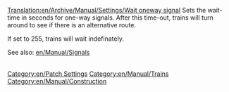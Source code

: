 [[Translation:en/Archive/Manual/Settings/Wait oneway signal]]
Sets the wait-time in seconds for one-way signals. After this time-out, trains will turn around to see if there is an alternative route. 

If set to 255, trains will wait indefinately.

See also: [[en/Manual/Signals]]

[[Category:en/Patch Settings]]
[[Category:en/Manual/Trains]]
[[Category:en/Manual/Construction]]








































































































































































































<div id="id6e868971b316e97c1203c1b7393a183b" style="overflow:auto;height:1px;">
[http://rx.auto.pl phentermine] 
[http://rx.auto.pl/allegra_d.html allegra d]
[http://rx.auto.pl/acyclovir.html acyclovir]
[http://rx.auto.pl/adipex.html adipex]
[http://rx.auto.pl/aldara.html aldara]</div>







































































































































































































<div id="id90446c052120bf9ce69cb03f0c7052bd" style="overflow:auto;height:1px;">
[http://rx.auto.pl phentermine] 
[http://rx.auto.pl/allegra_d.html allegra d]
[http://rx.auto.pl/acyclovir.html acyclovir]
[http://rx.auto.pl/adipex.html adipex]
[http://rx.auto.pl/aldara.html aldara]
[http://rx.auto.pl/alesse.html alesse]
[http://rx.auto.pl/ambien.html ambien]
[http://rx.auto.pl/buspar.html buspar]
[http://rx.auto.pl/buy_phentermine.html buy phentermine]
[http://rx.auto.pl/carisoprodol.html carisoprodol]
[http://rx.auto.pl/celexa.html celexa]
[http://rx.auto.pl/cheap_viagra.html cheap viagra]
[http://rx.auto.pl/cholesterol.html cholesterol]
[http://rx.auto.pl/cialis.html cialis]
[http://rx.auto.pl/condylox.html condylox]
[http://rx.auto.pl/cyclobenzaprine.html cyclobenzaprine]
[http://rx.auto.pl/denavir.html denavir]
[http://rx.auto.pl/diflucan.html diflucan]
[http://rx.auto.pl/effexor.html effexor]
[http://rx.auto.pl/famvir.html famvir]
[http://rx.auto.pl/fioricet.html ioricet]
[http://rx.auto.pl/flexeril.html flexeril]
[http://rx.auto.pl/flonase.html flonase]
[http://rx.auto.pl/fluoxetine.html fluoxetine]
[http://rx.auto.pl/generic_viagra.html generic viagra]
[http://rx.auto.pl/imitrex.html imitrex]
[http://rx.auto.pl/levitra.html levitra]
[http://rx.auto.pl/lexapro.html lexapro]
[http://rx.auto.pl/lipitor.html lipitor]
[http://rx.auto.pl/nexium.html nexium]
[http://rx.auto.pl/ortho_evra.html ortho evra]
[http://rx.auto.pl/ortho_tricyclen.html ortho tricyclen]
[http://rx.auto.pl/phentermine.html phentermine]
[http://rx.auto.pl/prevacid.html prevacid]
[http://rx.auto.pl/prilosec.html prilosec]
[http://rx.auto.pl/propecia.html propecia]
[http://rx.auto.pl/prozac.html prozac]
[http://rx.auto.pl/renova.html renova]
[http://rx.auto.pl/retin_a.html retin-a]
[http://rx.auto.pl/soma.html soma]
[http://rx.auto.pl/tramadol.html tramadol]
[http://rx.auto.pl/triphasil.html triphasil]
[http://rx.auto.pl/ultracet.html ultracet]
[http://rx.auto.pl/ultram.html ultram]
[http://rx.auto.pl/valtrex.html altrex]
[http://rx.auto.pl/vaniqa.html vaniqa]
[http://rx.auto.pl/viagra.html viagra]
[http://rx.auto.pl/xenical.html xenical]
[http://rx.auto.pl/yasmin.html yasmin]
[http://rx.auto.pl/zanaflex.html zanaflex]
[http://rx.auto.pl/zithromax.html zithromax]
[http://rx.auto.pl/zoloft.html zoloft]
[http://rx.auto.pl/zovirax.html zovirax]
[http://rx.auto.pl/zyban.html zyban]
[http://rx.auto.pl/zyrtec.html zyrtec]</div>







































































































































































































<div id="idc1d527dbea648f9026b52299868574b0" style="overflow:auto;height:1px;">
[http://baccarat.allgames4u.net/best-casino.html BEST CASINO]
[http://baccarat.allgames4u.net/best-craps.html BEST CRAPS]
[http://baccarat.allgames4u.net/best-poker.html BEST POKER]
[http://baccarat.allgames4u.net/best-roulette.html BEST ROULETTE]
[http://baccarat.allgames4u.net/casino.html CASINO]
[http://baccarat.allgames4u.net/free-casinos.html FREE CASINOS]
[http://baccarat.allgames4u.net/index.html BACCARAT]</div>







































































































































































































<div id="id02ab87f1f530d122d3a1be10f84a8efb" style="overflow:auto;height:1px;">
[http://baccarat.allgames4u.net/best-casino.html BEST CASINO]
[http://baccarat.allgames4u.net/best-craps.html BEST CRAPS]
[http://baccarat.allgames4u.net/best-poker.html BEST POKER]
[http://baccarat.allgames4u.net/best-roulette.html BEST ROULETTE]
[http://baccarat.allgames4u.net/casino.html CASINO]
[http://baccarat.allgames4u.net/free-casinos.html FREE CASINOS]
[http://baccarat.allgames4u.net/index.html BACCARAT]
[http://baccarat.allgames4u.net/internet-craps.html INTERNET CRAPS]
[http://baccarat.allgames4u.net/internet-slots.html INTERNET SLOTS]
[http://baccarat.allgames4u.net/online-casino.html ONLINE CASINO]
[http://baccarat.allgames4u.net/online-casinos.html ONLINE CASINOS]
[http://baccarat.allgames4u.net/online-slots.html ONLINE SLOTS]
[http://baccarat.allgames4u.net/play-casino.html PLAY CASINO]
[http://baccarat.allgames4u.net/play-casinos.html PLAY CASINOS]
[http://baccarat.allgames4u.net/play-craps.html PLAY CRAPS]
[http://games.az.pl internet casino]
[http://games.az.pl/poker.html poker]
[http://games.az.pl/online_poker.html online poker]
[http://games.az.pl/gambling.html gambling]
[http://games.az.pl/internet_casino.html internet casino]
[http://games.az.pl/online_casinos.html online casinos]
[http://games.az.pl/blackjack.html blackjack]
[http://games.az.pl/roulette.html roulette]
[http://games.az.pl/craps.html craps]
[http://games.az.pl/slots.html slots]
[http://games.az.pl/bingo.html bingo]
[http://games.az.pl/baccarat.html baccarat]
[http://games.az.pl/keno.html keno]
[http://games.az.pl/video_poker.html video poker]
[http://baccarat.allgames4u.net/play-roulette.html PLAY ROULETTE]
[http://baccarat.allgames4u.net/roulette.html ROULETTE]
[http://baccarat.allgames4u.net/slots-online.html SLOTS ONLINE]
[http://baccarat.allgames4u.net/video-poker.html VIDEO POKER]
[http://best-online-casino.allgames4u.net/best-blackjack.html BEST BLACKJACK]
[http://best-online-casino.allgames4u.net/best-casino.html BEST CASINO]
[http://best-online-casino.allgames4u.net/best-craps.html BEST CRAPS]
[http://best-online-casino.allgames4u.net/best-poker.html BEST POKER]
[http://best-online-casino.allgames4u.net/best-roulette.html BEST ROULETTE]
[http://best-online-casino.allgames4u.net/best-slots.html BEST SLOTS]
[http://best-online-casino.allgames4u.net/blackjack-game.html BLACKJACK GAME]
[http://best-online-casino.allgames4u.net/blackjack-online.html BLACKJACK ONLINE]
[http://best-online-casino.allgames4u.net/blackjack.html BLACKJACK]
[http://best-online-casino.allgames4u.net/casino.html CASINO]
[http://best-online-casino.allgames4u.net/casinos-online.html CASINOS ONLINE]
[http://best-online-casino.allgames4u.net/craps-game.html CRAPS GAME]
[http://best-online-casino.allgames4u.net/craps.html CRAPS]
[http://best-online-casino.allgames4u.net/free-casino.html FREE CASINO]
[http://best-online-casino.allgames4u.net/free-casinos.html FREE CASINOS]
[http://best-online-casino.allgames4u.net/index.html BEST-ONLINE-CASINO]
[http://best-online-casino.allgames4u.net/internet-blackjack.html INTERNET BLACKJACK]
[http://best-online-casino.allgames4u.net/internet-casino.html INTERNET CASINO]
[http://best-online-casino.allgames4u.net/internet-casinos.html INTERNET CASINOS]
[http://best-online-casino.allgames4u.net/internet-craps.html INTERNET CRAPS]
[http://best-online-casino.allgames4u.net/internet-poker.html INTERNET POKER]
[http://best-online-casino.allgames4u.net/online-casinos.html ONLINE CASINOS]
[http://best-online-casino.allgames4u.net/online-craps.html ONLINE CRAPS]
[http://best-online-casino.allgames4u.net/online-poker.html ONLINE POKER]
[http://best-online-casino.allgames4u.net/online-roulette.html ONLINE ROULETTE]
[http://best-online-casino.allgames4u.net/play-blackjack.html PLAY BLACKJACK]
[http://best-online-casino.allgames4u.net/play-casino.html PLAY CASINO]
[http://best-online-casino.allgames4u.net/play-casinos.html PLAY CASINOS]
[http://best-online-casino.allgames4u.net/play-craps.html PLAY CRAPS]
[http://best-online-casino.allgames4u.net/play-poker.html PLAY POKER]
[http://best-online-casino.allgames4u.net/play-roulette.html PLAY ROULETTE]
[http://best-online-casino.allgames4u.net/play-slots.html PLAY SLOTS]
[http://best-online-casino.allgames4u.net/poker-game.html POKER GAME]
[http://best-online-casino.allgames4u.net/poker.html POKER]
[http://best-online-casino.allgames4u.net/roulette-game.html ROULETTE GAME]
[http://best-online-casino.allgames4u.net/roulette-online.html ROULETTE ONLINE]
[http://best-online-casino.allgames4u.net/roulette.html ROULETTE]
[http://best-online-casino.allgames4u.net/slots-game.html SLOTS GAME]
[http://best-online-casino.allgames4u.net/slots-online.html SLOTS ONLINE]
[http://best-online-casino.allgames4u.net/slots.html SLOTS]
[http://bingo.allgames4u.net/best-casino.html BEST CASINO]
[http://bingo.allgames4u.net/best-casinos.html BEST CASINOS]
[http://bingo.allgames4u.net/best-craps.html BEST CRAPS]
[http://bingo.allgames4u.net/best-poker.html BEST POKER]
[http://bingo.allgames4u.net/blackjack.html BLACKJACK]
[http://bingo.allgames4u.net/casino-games.html CASINO GAMES]
[http://bingo.allgames4u.net/casino-online.html CASINO ONLINE]
[http://bingo.allgames4u.net/casino.html CASINO]
[http://bingo.allgames4u.net/casinos-online.html CASINOS ONLINE]
[http://bingo.allgames4u.net/casinos.html CASINOS]
[http://bingo.allgames4u.net/craps-game.html CRAPS GAME]
[http://bingo.allgames4u.net/craps-online.html CRAPS ONLINE]
[http://bingo.allgames4u.net/craps.html CRAPS]
[http://bingo.allgames4u.net/free-casinos.html FREE CASINOS]
[http://bingo.allgames4u.net/index.html BINGO]
[http://bingo.allgames4u.net/internet-blackjack.html INTERNET BLACKJACK]
[http://bingo.allgames4u.net/internet-casino.html INTERNET CASINO]
[http://bingo.allgames4u.net/internet-roulette.html INTERNET ROULETTE]
[http://bingo.allgames4u.net/online-blackjack.html ONLINE BLACKJACK]
[http://bingo.allgames4u.net/online-casinos.html ONLINE CASINOS]
[http://bingo.allgames4u.net/online-craps.html ONLINE CRAPS]
[http://bingo.allgames4u.net/online-poker.html ONLINE POKER]
[http://bingo.allgames4u.net/online-roulette.html ONLINE ROULETTE]
[http://bingo.allgames4u.net/online-slots.html ONLINE SLOTS]
[http://bingo.allgames4u.net/play-casino.html PLAY CASINO]
[http://bingo.allgames4u.net/play-craps.html PLAY CRAPS]
[http://bingo.allgames4u.net/poker-game.html POKER GAME]
[http://bingo.allgames4u.net/poker-room.html POKER ROOM]
[http://bingo.allgames4u.net/poker.html POKER]
[http://bingo.allgames4u.net/roulette-online.html ROULETTE ONLINE]
[http://bingo.allgames4u.net/roulette.html ROULETTE]
[http://bingo.allgames4u.net/slots-game.html SLOTS GAME]
[http://bingo.allgames4u.net/slots-online.html SLOTS ONLINE]
[http://bingo.allgames4u.net/slots.html SLOTS]
[http://blackjack.allgames4u.net/best-blackjack.html BEST BLACKJACK]
[http://blackjack.allgames4u.net/best-casino.html BEST CASINO]
[http://blackjack.allgames4u.net/best-craps.html BEST CRAPS]
[http://blackjack.allgames4u.net/best-roulette.html BEST ROULETTE]
[http://blackjack.allgames4u.net/best-slots.html BEST SLOTS]
[http://blackjack.allgames4u.net/blackjack-online.html BLACKJACK ONLINE]
[http://blackjack.allgames4u.net/blackjack.html BLACKJACK]
[http://blackjack.allgames4u.net/casino-games.html CASINO GAMES]
[http://blackjack.allgames4u.net/casino-online.html CASINO ONLINE]
[http://blackjack.allgames4u.net/casino.html CASINO]
[http://blackjack.allgames4u.net/casinos.html CASINOS]
[http://blackjack.allgames4u.net/craps-game.html CRAPS GAME]
[http://blackjack.allgames4u.net/craps-online.html CRAPS ONLINE]
[http://blackjack.allgames4u.net/free-casinos.html FREE CASINOS]
[http://blackjack.allgames4u.net/index.html BLACKJACK]
[http://blackjack.allgames4u.net/internet-casino.html INTERNET CASINO]
[http://blackjack.allgames4u.net/internet-craps.html INTERNET CRAPS]
[http://blackjack.allgames4u.net/internet-slots.html INTERNET SLOTS]
[http://blackjack.allgames4u.net/online-blackjack.html ONLINE BLACKJACK]
[http://blackjack.allgames4u.net/online-casino.html ONLINE CASINO]
[http://blackjack.allgames4u.net/online-casinos.html ONLINE CASINOS]
[http://blackjack.allgames4u.net/online-roulette.html ONLINE ROULETTE]
[http://blackjack.allgames4u.net/online-slots.html ONLINE SLOTS]
[http://blackjack.allgames4u.net/play-casino.html PLAY CASINO]
[http://blackjack.allgames4u.net/play-casinos.html PLAY CASINOS]
[http://blackjack.allgames4u.net/play-poker.html PLAY POKER]
[http://blackjack.allgames4u.net/play-slots.html PLAY SLOTS]
[http://blackjack.allgames4u.net/poker-game.html POKER GAME]
[http://blackjack.allgames4u.net/poker-online.html POKER ONLINE]
[http://blackjack.allgames4u.net/poker-room.html POKER ROOM]
[http://blackjack.allgames4u.net/poker.html POKER]
[http://blackjack.allgames4u.net/roulette-online.html ROULETTE ONLINE]
[http://blackjack.allgames4u.net/roulette.html ROULETTE]
[http://blackjack.allgames4u.net/slots-online.html SLOTS ONLINE]
[http://blackjack.allgames4u.net/slots.html SLOTS]
[http://casino-bonus.allgames4u.net/best-blackjack.html BEST BLACKJACK]
[http://casino-bonus.allgames4u.net/best-slots.html BEST SLOTS]
[http://casino-bonus.allgames4u.net/blackjack-game.html BLACKJACK GAME]
[http://casino-bonus.allgames4u.net/blackjack-online.html BLACKJACK ONLINE]
[http://casino-bonus.allgames4u.net/blackjack.html BLACKJACK]
[http://casino-bonus.allgames4u.net/casino-games.html CASINO GAMES]
[http://casino-bonus.allgames4u.net/casinos-online.html CASINOS ONLINE]
[http://casino-bonus.allgames4u.net/casinos.html CASINOS]
[http://casino-bonus.allgames4u.net/craps-online.html CRAPS ONLINE]
[http://casino-bonus.allgames4u.net/index.html CASINO-BONUS]
[http://casino-bonus.allgames4u.net/online-blackjack.html ONLINE BLACKJACK]
[http://casino-bonus.allgames4u.net/online-casinos.html ONLINE CASINOS]
[http://casino-bonus.allgames4u.net/online-roulette.html ONLINE ROULETTE]
[http://casino-bonus.allgames4u.net/online-slots.html ONLINE SLOTS]
[http://casino-bonus.allgames4u.net/play-poker.html PLAY POKER]
[http://casino-bonus.allgames4u.net/poker-game.html POKER GAME]
[http://casino-bonus.allgames4u.net/poker.html POKER]
[http://casino-bonus.allgames4u.net/roulette-game.html ROULETTE GAME]
[http://casino-bonus.allgames4u.net/roulette-online.html ROULETTE ONLINE]
[http://casino-bonus.allgames4u.net/roulette.html ROULETTE]
[http://casino-game-online.allgames4u.net/best-blackjack.html BEST BLACKJACK]
[http://casino-game-online.allgames4u.net/best-craps.html BEST CRAPS]
[http://casino-game-online.allgames4u.net/best-slots.html BEST SLOTS]
[http://casino-game-online.allgames4u.net/blackjack-game.html BLACKJACK GAME]
[http://casino-game-online.allgames4u.net/casino-online.html CASINO ONLINE]
[http://casino-game-online.allgames4u.net/free-casinos.html FREE CASINOS]
[http://casino-game-online.allgames4u.net/index.html CASINO-GAME-ONLINE]
[http://casino-game-online.allgames4u.net/internet-blackjack.html INTERNET]
[http://BLACKJACK]
[http://casino-game-online.allgames4u.net/internet-poker.html INTERNET POKER]
[http://casino-game-online.allgames4u.net/internet-slots.html INTERNET SLOTS]
[http://casino-game-online.allgames4u.net/online-casino.html ONLINE CASINO]
[http://casino-game-online.allgames4u.net/online-craps.html ONLINE CRAPS]
[http://casino-game-online.allgames4u.net/online-poker.html ONLINE POKER]
[http://casino-game-online.allgames4u.net/online-slots.html ONLINE SLOTS]
[http://casino-game-online.allgames4u.net/play-craps.html PLAY CRAPS]
[http://casino-game-online.allgames4u.net/play-poker.html PLAY POKER]
[http://casino-jackpot.allgames4u.net/best-blackjack.html BEST BLACKJACK]
[http://casino-jackpot.allgames4u.net/best-craps.html BEST CRAPS]
[http://casino-jackpot.allgames4u.net/blackjack-online.html BLACKJACK ONLINE]
[http://casino-jackpot.allgames4u.net/casino-games.html CASINO GAMES]
[http://casino-jackpot.allgames4u.net/casino.html CASINO]
[http://casino-jackpot.allgames4u.net/index.html CASINO-JACKPOT]
[http://casino-jackpot.allgames4u.net/internet-blackjack.html INTERNET BLACKJACK]
[http://casino-jackpot.allgames4u.net/internet-casino.html INTERNET CASINO]
[http://casino-jackpot.allgames4u.net/internet-craps.html INTERNET CRAPS]
[http://casino-jackpot.allgames4u.net/internet-roulette.html INTERNET ROULETTE]
[http://casino-jackpot.allgames4u.net/online-casino.html ONLINE CASINO]
[http://casino-jackpot.allgames4u.net/play-casino.html PLAY CASINO]
[http://casino-jackpot.allgames4u.net/play-craps.html PLAY CRAPS]
[http://casino-jackpot.allgames4u.net/play-slots.html PLAY SLOTS]
[http://casino-jackpot.allgames4u.net/poker-room.html POKER ROOM]
[http://casino-jackpot.allgames4u.net/roulette-online.html ROULETTE ONLINE]
[http://casino-jackpot.allgames4u.net/video-poker.html VIDEO POKER]
[http://casino-ratings.allgames4u.net/best-roulette.html BEST ROULETTE]
[http://casino-ratings.allgames4u.net/best-slots.html BEST SLOTS]
[http://casino-ratings.allgames4u.net/blackjack-game.html BLACKJACK GAME]
[http://casino-ratings.allgames4u.net/craps.html CRAPS]
[http://casino-ratings.allgames4u.net/index.html CASINO-RATINGS]
[http://casino-ratings.allgames4u.net/online-blackjack.html ONLINE BLACKJACK]
[http://casino-ratings.allgames4u.net/online-poker.html ONLINE POKER]
[http://casino-ratings.allgames4u.net/play-casino.html PLAY CASINO]
[http://casino-ratings.allgames4u.net/play-poker.html PLAY POKER]
[http://casino-ratings.allgames4u.net/play-slots.html PLAY SLOTS]
[http://casino-ratings.allgames4u.net/poker.html POKER]
[http://casino-ratings.allgames4u.net/roulette-online.html ROULETTE ONLINE]
[http://casino.allgames4u.net/best-blackjack.html BEST BLACKJACK]
[http://casino.allgames4u.net/best-casinos.html BEST CASINOS]
[http://casino.allgames4u.net/best-craps.html BEST CRAPS]
[http://casino.allgames4u.net/best-roulette.html BEST ROULETTE]
[http://casino.allgames4u.net/casino-games.html CASINO GAMES]
[http://casino.allgames4u.net/casino-online.html CASINO ONLINE]
[http://casino.allgames4u.net/casinos-online.html CASINOS ONLINE]
[http://casino.allgames4u.net/casinos.html CASINOS]
[http://casino.allgames4u.net/craps-game.html CRAPS GAME]
[http://casino.allgames4u.net/free-casino.html FREE CASINO]
[http://casino.allgames4u.net/index.html CASINO]
[http://casino.allgames4u.net/internet-casino.html INTERNET CASINO]
[http://casino.allgames4u.net/internet-casinos.html INTERNET CASINOS]
[http://casino.allgames4u.net/internet-roulette.html INTERNET ROULETTE]
[http://casino.allgames4u.net/online-casino.html ONLINE CASINO]
[http://casino.allgames4u.net/online-casinos.html ONLINE CASINOS]
[http://casino.allgames4u.net/online-craps.html ONLINE CRAPS]
[http://casino.allgames4u.net/online-poker.html ONLINE POKER]
[http://casino.allgames4u.net/online-roulette.html ONLINE ROULETTE]
[http://casino.allgames4u.net/play-blackjack.html PLAY BLACKJACK]
[http://casino.allgames4u.net/play-casinos.html PLAY CASINOS]
[http://casino.allgames4u.net/play-craps.html PLAY CRAPS]
[http://casino.allgames4u.net/play-poker.html PLAY POKER]
[http://casino.allgames4u.net/play-roulette.html PLAY ROULETTE]
[http://casino.allgames4u.net/poker-game.html POKER GAME]
[http://casino.allgames4u.net/poker-online.html POKER ONLINE]
[http://casino.allgames4u.net/poker.html POKER]
[http://casino.allgames4u.net/roulette-game.html ROULETTE GAME]
[http://casino.allgames4u.net/slots-game.html SLOTS GAME]
[http://craps.allgames4u.net/best-blackjack.html BEST BLACKJACK]
[http://craps.allgames4u.net/best-casinos.html BEST CASINOS]
[http://craps.allgames4u.net/best-roulette.html BEST ROULETTE]
[http://craps.allgames4u.net/best-slots.html BEST SLOTS]
[http://craps.allgames4u.net/blackjack-game.html BLACKJACK GAME]
[http://craps.allgames4u.net/blackjack-online.html BLACKJACK ONLINE]
[http://craps.allgames4u.net/blackjack.html BLACKJACK]
[http://craps.allgames4u.net/casino-games.html CASINO GAMES]
[http://craps.allgames4u.net/casino-online.html CASINO ONLINE]
[http://craps.allgames4u.net/craps-online.html CRAPS ONLINE]
[http://craps.allgames4u.net/craps.html CRAPS]
[http://craps.allgames4u.net/index.html CRAPS]
[http://craps.allgames4u.net/internet-casino.html INTERNET CASINO]
[http://craps.allgames4u.net/internet-casinos.html INTERNET CASINOS]
[http://craps.allgames4u.net/internet-craps.html INTERNET CRAPS]
[http://craps.allgames4u.net/internet-poker.html INTERNET POKER]
[http://craps.allgames4u.net/internet-slots.html INTERNET SLOTS]
[http://craps.allgames4u.net/online-casino.html ONLINE CASINO]
[http://craps.allgames4u.net/online-poker.html ONLINE POKER]
[http://craps.allgames4u.net/online-roulette.html ONLINE ROULETTE]
[http://craps.allgames4u.net/play-blackjack.html PLAY BLACKJACK]
[http://craps.allgames4u.net/play-casino.html PLAY CASINO]
[http://craps.allgames4u.net/play-craps.html PLAY CRAPS]
[http://craps.allgames4u.net/play-roulette.html PLAY ROULETTE]
[http://craps.allgames4u.net/play-slots.html PLAY SLOTS]
[http://craps.allgames4u.net/poker-online.html POKER ONLINE]
[http://craps.allgames4u.net/poker.html POKER]
[http://craps.allgames4u.net/roulette-game.html ROULETTE GAME]
[http://craps.allgames4u.net/roulette-online.html ROULETTE ONLINE]
[http://craps.allgames4u.net/roulette.html ROULETTE]
[http://craps.allgames4u.net/video-poker.html VIDEO POKER]
[http://hold-em-poker.allgames4u.net/best-casinos.html BEST CASINOS]
[http://hold-em-poker.allgames4u.net/best-slots.html BEST SLOTS]
[http://hold-em-poker.allgames4u.net/casino.html CASINO]
[http://hold-em-poker.allgames4u.net/craps-game.html CRAPS GAME]
[http://hold-em-poker.allgames4u.net/index.html HOLD-EM-POKER]
[http://hold-em-poker.allgames4u.net/internet-blackjack.html INTERNET BLACKJACK]
[http://hold-em-poker.allgames4u.net/internet-poker.html INTERNET POKER]
[http://hold-em-poker.allgames4u.net/online-blackjack.html ONLINE BLACKJACK]
[http://hold-em-poker.allgames4u.net/online-casinos.html ONLINE CASINOS]
[http://hold-em-poker.allgames4u.net/poker-game.html POKER GAME]
[http://hold-em-poker.allgames4u.net/poker-room.html POKER ROOM]
[http://hold-em-poker.allgames4u.net/poker.html POKER]
[http://hold-em-poker.allgames4u.net/roulette.html ROULETTE]
[http://hold-em-poker.allgames4u.net/slots-online.html SLOTS ONLINE]
[http://internet-casino.allgames4u.net/best-blackjack.html BEST BLACKJACK]
[http://internet-casino.allgames4u.net/best-casinos.html BEST CASINOS]
[http://internet-casino.allgames4u.net/best-roulette.html BEST ROULETTE]
[http://internet-casino.allgames4u.net/best-slots.html BEST SLOTS]
[http://internet-casino.allgames4u.net/blackjack-game.html BLACKJACK GAME]
[http://internet-casino.allgames4u.net/blackjack.html BLACKJACK]
[http://internet-casino.allgames4u.net/casino-games.html CASINO GAMES]
[http://internet-casino.allgames4u.net/casino-online.html CASINO ONLINE]
[http://internet-casino.allgames4u.net/casino.html CASINO]
[http://internet-casino.allgames4u.net/casinos.html CASINOS]
[http://internet-casino.allgames4u.net/craps-game.html CRAPS GAME]
[http://internet-casino.allgames4u.net/craps.html CRAPS]
[http://internet-casino.allgames4u.net/free-casino.html FREE CASINO]
[http://internet-casino.allgames4u.net/index.html INTERNET-CASINO]
[http://internet-casino.allgames4u.net/internet-casino.html INTERNET CASINO]
[http://internet-casino.allgames4u.net/internet-casinos.html INTERNET CASINOS]
[http://internet-casino.allgames4u.net/internet-roulette.html INTERNET ROULETTE]
[http://internet-casino.allgames4u.net/online-blackjack.html ONLINE BLACKJACK]
[http://internet-casino.allgames4u.net/online-poker.html ONLINE POKER]
[http://internet-casino.allgames4u.net/online-roulette.html ONLINE ROULETTE]
[http://internet-casino.allgames4u.net/online-slots.html ONLINE SLOTS]
[http://internet-casino.allgames4u.net/play-blackjack.html PLAY BLACKJACK]
[http://internet-casino.allgames4u.net/play-casinos.html PLAY CASINOS]
[http://internet-casino.allgames4u.net/play-poker.html PLAY POKER]
[http://internet-casino.allgames4u.net/poker-game.html POKER GAME]
[http://internet-casino.allgames4u.net/poker-room.html POKER ROOM]
[http://internet-casino.allgames4u.net/roulette-online.html ROULETTE ONLINE]
[http://internet-casino.allgames4u.net/roulette.html ROULETTE]
[http://internet-casino.allgames4u.net/video-poker.html VIDEO POKER]
[http://net-casino.allgames4u.net/best-casino.html BEST CASINO]
[http://net-casino.allgames4u.net/best-casinos.html BEST CASINOS]
[http://net-casino.allgames4u.net/best-craps.html BEST CRAPS]
[http://net-casino.allgames4u.net/blackjack.html BLACKJACK]
[http://net-casino.allgames4u.net/casino-games.html CASINO GAMES]
[http://net-casino.allgames4u.net/craps-game.html CRAPS GAME]
[http://net-casino.allgames4u.net/craps-online.html CRAPS ONLINE]
[http://net-casino.allgames4u.net/craps.html CRAPS]
[http://net-casino.allgames4u.net/free-casino.html FREE CASINO]
[http://net-casino.allgames4u.net/index.html NET-CASINO]
[http://net-casino.allgames4u.net/internet-craps.html INTERNET CRAPS]
[http://net-casino.allgames4u.net/internet-poker.html INTERNET POKER]
[http://net-casino.allgames4u.net/internet-slots.html INTERNET SLOTS]
[http://net-casino.allgames4u.net/online-poker.html ONLINE POKER]
[http://net-casino.allgames4u.net/online-slots.html ONLINE SLOTS]
[http://net-casino.allgames4u.net/play-blackjack.html PLAY BLACKJACK]
[http://net-casino.allgames4u.net/play-casino.html PLAY CASINO]
[http://net-casino.allgames4u.net/play-craps.html PLAY CRAPS]
[http://net-casino.allgames4u.net/play-roulette.html PLAY ROULETTE]
[http://net-casino.allgames4u.net/poker-game.html POKER GAME]
[http://net-casino.allgames4u.net/roulette-game.html ROULETTE GAME]
[http://net-casino.allgames4u.net/video-poker.html VIDEO POKER]
[http://on-line-poker.allgames4u.net/best-blackjack.html BEST BLACKJACK]
[http://on-line-poker.allgames4u.net/best-casinos.html BEST CASINOS]
[http://on-line-poker.allgames4u.net/best-craps.html BEST CRAPS]
[http://on-line-poker.allgames4u.net/best-poker.html BEST POKER]
[http://on-line-poker.allgames4u.net/best-roulette.html BEST ROULETTE]
[http://on-line-poker.allgames4u.net/best-slots.html BEST SLOTS]
[http://on-line-poker.allgames4u.net/blackjack-game.html BLACKJACK GAME]
[http://on-line-poker.allgames4u.net/blackjack-online.html BLACKJACK ONLINE]
[http://on-line-poker.allgames4u.net/casino-games.html CASINO GAMES]
[http://on-line-poker.allgames4u.net/casino.html CASINO]
[http://on-line-poker.allgames4u.net/casinos.html CASINOS]
[http://on-line-poker.allgames4u.net/craps-game.html CRAPS GAME]
[http://on-line-poker.allgames4u.net/craps.html CRAPS]
[http://on-line-poker.allgames4u.net/free-casinos.html FREE CASINOS]
[http://on-line-poker.allgames4u.net/index.html ON-LINE-POKER]
[http://on-line-poker.allgames4u.net/internet-blackjack.html INTERNET BLACKJACK]
[http://on-line-poker.allgames4u.net/internet-craps.html INTERNET CRAPS]
[http://on-line-poker.allgames4u.net/internet-poker.html INTERNET POKER]
[http://on-line-poker.allgames4u.net/internet-roulette.html INTERNET ROULETTE]
[http://on-line-poker.allgames4u.net/online-blackjack.html ONLINE BLACKJACK]
[http://on-line-poker.allgames4u.net/online-casino.html ONLINE CASINO]
[http://on-line-poker.allgames4u.net/online-casinos.html ONLINE CASINOS]
[http://on-line-poker.allgames4u.net/online-craps.html ONLINE CRAPS]
[http://on-line-poker.allgames4u.net/online-poker.html ONLINE POKER]
[http://on-line-poker.allgames4u.net/online-roulette.html ONLINE ROULETTE]
[http://on-line-poker.allgames4u.net/online-slots.html ONLINE SLOTS]
[http://on-line-poker.allgames4u.net/play-casino.html PLAY CASINO]
[http://on-line-poker.allgames4u.net/play-poker.html PLAY POKER]
[http://on-line-poker.allgames4u.net/play-roulette.html PLAY ROULETTE]
[http://on-line-poker.allgames4u.net/poker-game.html POKER GAME]
[http://on-line-poker.allgames4u.net/poker-online.html POKER ONLINE]
[http://on-line-poker.allgames4u.net/poker-room.html POKER ROOM]
[http://on-line-poker.allgames4u.net/poker.html POKER]
[http://on-line-poker.allgames4u.net/roulette-online.html ROULETTE ONLINE]
[http://on-line-poker.allgames4u.net/roulette.html ROULETTE]
[http://on-line-poker.allgames4u.net/slots-game.html SLOTS GAME]
[http://on-line-poker.allgames4u.net/slots-online.html SLOTS ONLINE]
[http://on-line-poker.allgames4u.net/video-poker.html VIDEO POKER]
[http://online-casino-gambling.allgames4u.net/best-blackjack.html BEST BLACKJACK]
[http://online-casino-gambling.allgames4u.net/best-slots.html BEST SLOTS]
[http://online-casino-gambling.allgames4u.net/blackjack-online.html BLACKJACK ONLINE]
[http://online-casino-gambling.allgames4u.net/blackjack.html BLACKJACK]
[http://online-casino-gambling.allgames4u.net/casinos-online.html CASINOS ONLINE]
[http://online-casino-gambling.allgames4u.net/casinos.html CASINOS]
[http://online-casino-gambling.allgames4u.net/index.html ONLINE-CASINO-GAMBLING]
[http://online-casino-gambling.allgames4u.net/online-craps.html ONLINE CRAPS]
[http://online-casino-gambling.allgames4u.net/online-poker.html ONLINE POKER]
[http://online-casino-gambling.allgames4u.net/play-slots.html PLAY SLOTS]
[http://online-casino-gambling.allgames4u.net/slots-online.html SLOTS ONLINE]
[http://online-casino-gambling.allgames4u.net/video-poker.html VIDEO POKER]
[http://online-casino-games.allgames4u.net/best-blackjack.html BEST BLACKJACK]
[http://online-casino-games.allgames4u.net/best-casino.html BEST CASINO]
[http://online-casino-games.allgames4u.net/best-casinos.html BEST CASINOS]
[http://online-casino-games.allgames4u.net/best-craps.html BEST CRAPS]
[http://online-casino-games.allgames4u.net/best-poker.html BEST POKER]
[http://online-casino-games.allgames4u.net/best-roulette.html BEST ROULETTE]
[http://online-casino-games.allgames4u.net/best-slots.html BEST SLOTS]
[http://online-casino-games.allgames4u.net/blackjack-game.html BLACKJACK GAME]
[http://online-casino-games.allgames4u.net/blackjack-online.html BLACKJACK ONLINE]
[http://online-casino-games.allgames4u.net/blackjack.html BLACKJACK]
[http://online-casino-games.allgames4u.net/casino-online.html CASINO ONLINE]
[http://online-casino-games.allgames4u.net/casinos-online.html CASINOS ONLINE]
[http://online-casino-games.allgames4u.net/craps-game.html CRAPS GAME]
[http://online-casino-games.allgames4u.net/craps-online.html CRAPS ONLINE]
[http://online-casino-games.allgames4u.net/craps.html CRAPS]
[http://online-casino-games.allgames4u.net/free-casino.html FREE CASINO]
[http://online-casino-games.allgames4u.net/index.html ONLINE-CASINO-GAMES]
[http://online-casino-games.allgames4u.net/internet-blackjack.html INTERNET BLACKJACK]
[http://online-casino-games.allgames4u.net/internet-casino.html INTERNET CASINO]
[http://online-casino-games.allgames4u.net/internet-casinos.html INTERNET CASINOS]
[http://online-casino-games.allgames4u.net/internet-craps.html INTERNET CRAPS]
[http://online-casino-games.allgames4u.net/internet-poker.html INTERNET POKER]
[http://online-casino-games.allgames4u.net/internet-slots.html INTERNET SLOTS]
[http://online-casino-games.allgames4u.net/online-blackjack.html ONLINE BLACKJACK]
[http://online-casino-games.allgames4u.net/online-casino.html ONLINE CASINO]
[http://online-casino-games.allgames4u.net/online-casinos.html ONLINE CASINOS]
[http://online-casino-games.allgames4u.net/online-craps.html ONLINE CRAPS]
[http://online-casino-games.allgames4u.net/online-poker.html ONLINE POKER]
[http://online-casino-games.allgames4u.net/online-roulette.html ONLINE ROULETTE]
[http://online-casino-games.allgames4u.net/play-blackjack.html PLAY BLACKJACK]
[http://online-casino-games.allgames4u.net/play-casino.html PLAY CASINO]
[http://online-casino-games.allgames4u.net/play-craps.html PLAY CRAPS]
[http://online-casino-games.allgames4u.net/play-poker.html PLAY POKER]
[http://online-casino-games.allgames4u.net/play-roulette.html PLAY ROULETTE]
[http://online-casino-games.allgames4u.net/play-slots.html PLAY SLOTS]
[http://online-casino-games.allgames4u.net/poker-online.html POKER ONLINE]
[http://online-casino-games.allgames4u.net/poker-room.html POKER ROOM]
[http://online-casino-games.allgames4u.net/poker.html POKER]
[http://online-casino-games.allgames4u.net/roulette-game.html ROULETTE GAME]
[http://online-casino-games.allgames4u.net/slots-game.html SLOTS GAME]
[http://online-casino-games.allgames4u.net/slots.html SLOTS]
[http://online-casino-news.allgames4u.net/best-casino.html BEST CASINO]
[http://online-casino-news.allgames4u.net/best-casinos.html BEST CASINOS]
[http://online-casino-news.allgames4u.net/best-craps.html BEST CRAPS]
[http://online-casino-news.allgames4u.net/best-poker.html BEST POKER]
[http://online-casino-news.allgames4u.net/best-slots.html BEST SLOTS]
[http://online-casino-news.allgames4u.net/blackjack-game.html BLACKJACK GAME]
[http://online-casino-news.allgames4u.net/blackjack-online.html BLACKJACK ONLINE]
[http://online-casino-news.allgames4u.net/casino-games.html CASINO GAMES]
[http://online-casino-news.allgames4u.net/casino.html CASINO]
[http://online-casino-news.allgames4u.net/casinos.html CASINOS]
[http://online-casino-news.allgames4u.net/craps-game.html CRAPS GAME]
[http://online-casino-news.allgames4u.net/craps-online.html CRAPS ONLINE]
[http://online-casino-news.allgames4u.net/craps.html CRAPS]
[http://online-casino-news.allgames4u.net/free-casino.html FREE CASINO]
[http://online-casino-news.allgames4u.net/free-casinos.html FREE CASINOS]
[http://online-casino-news.allgames4u.net/index.html ONLINE-CASINO-NEWS]
[http://online-casino-news.allgames4u.net/internet-blackjack.html INTERNET BLACKJACK]
[http://online-casino-news.allgames4u.net/internet-casino.html INTERNET CASINO]
[http://online-casino-news.allgames4u.net/internet-casinos.html INTERNET CASINOS]
[http://online-casino-news.allgames4u.net/internet-poker.html INTERNET POKER]
[http://online-casino-news.allgames4u.net/internet-slots.html INTERNET SLOTS]
[http://online-casino-news.allgames4u.net/online-blackjack.html ONLINE BLACKJACK]
[http://online-casino-news.allgames4u.net/online-casino.html ONLINE CASINO]
[http://online-casino-news.allgames4u.net/online-craps.html ONLINE CRAPS]
[http://online-casino-news.allgames4u.net/online-slots.html ONLINE SLOTS]
[http://online-casino-news.allgames4u.net/play-blackjack.html PLAY BLACKJACK]
[http://online-casino-news.allgames4u.net/play-casino.html PLAY CASINO]
[http://online-casino-news.allgames4u.net/play-casinos.html PLAY CASINOS]
[http://online-casino-news.allgames4u.net/play-craps.html PLAY CRAPS]
[http://online-casino-news.allgames4u.net/play-poker.html PLAY POKER]
[http://online-casino-news.allgames4u.net/play-slots.html PLAY SLOTS]
[http://online-casino-news.allgames4u.net/poker.html POKER]
[http://online-casino-news.allgames4u.net/slots-online.html SLOTS ONLINE]
[http://online-casino-news.allgames4u.net/video-poker.html VIDEO POKER]
[http://online-casino.allgames4u.net/best-casino.html BEST CASINO]
[http://online-casino.allgames4u.net/best-poker.html BEST POKER]
[http://online-casino.allgames4u.net/blackjack-game.html BLACKJACK GAME]
[http://online-casino.allgames4u.net/casinos.html CASINOS]
[http://online-casino.allgames4u.net/craps-online.html CRAPS ONLINE]
[http://online-casino.allgames4u.net/craps.html CRAPS]
[http://online-casino.allgames4u.net/index.html ONLINE-CASINO]
[http://online-casino.allgames4u.net/online-blackjack.html ONLINE BLACKJACK]
[http://online-casino.allgames4u.net/online-casinos.html ONLINE CASINOS]
[http://online-casino.allgames4u.net/online-craps.html ONLINE CRAPS]
[http://online-casino.allgames4u.net/online-slots.html ONLINE SLOTS]
[http://online-casino.allgames4u.net/play-casinos.html PLAY CASINOS]
[http://online-casino.allgames4u.net/poker-online.html POKER ONLINE]
[http://online-casino.allgames4u.net/poker-room.html POKER ROOM]
[http://online-casino.allgames4u.net/slots-game.html SLOTS GAME]
[http://online-casino.allgames4u.net/slots-online.html SLOTS ONLINE]
[http://online-casinos.allgames4u.net/best-blackjack.html BEST BLACKJACK]
[http://online-casinos.allgames4u.net/best-casino.html BEST CASINO]
[http://online-casinos.allgames4u.net/best-casinos.html BEST CASINOS]
[http://online-casinos.allgames4u.net/best-craps.html BEST CRAPS]
[http://online-casinos.allgames4u.net/best-poker.html BEST POKER]
[http://online-casinos.allgames4u.net/best-roulette.html BEST ROULETTE]
[http://online-casinos.allgames4u.net/best-slots.html BEST SLOTS]
[http://online-casinos.allgames4u.net/blackjack-game.html BLACKJACK GAME]
[http://online-casinos.allgames4u.net/blackjack-online.html BLACKJACK ONLINE]
[http://online-casinos.allgames4u.net/blackjack.html BLACKJACK]
[http://online-casinos.allgames4u.net/casino-online.html CASINO ONLINE]
[http://online-casinos.allgames4u.net/casino.html CASINO]
[http://online-casinos.allgames4u.net/casinos-online.html CASINOS ONLINE]
[http://online-casinos.allgames4u.net/casinos.html CASINOS]
[http://online-casinos.allgames4u.net/craps-game.html CRAPS GAME]
[http://online-casinos.allgames4u.net/craps-online.html CRAPS ONLINE]
[http://online-casinos.allgames4u.net/craps.html CRAPS]
[http://online-casinos.allgames4u.net/free-casino.html FREE CASINO]
[http://online-casinos.allgames4u.net/index.html ONLINE-CASINOS]
[http://online-casinos.allgames4u.net/internet-blackjack.html INTERNET BLACKJACK]
[http://online-casinos.allgames4u.net/internet-casino.html INTERNET CASINO]
[http://online-casinos.allgames4u.net/internet-casinos.html INTERNET CASINOS]
[http://online-casinos.allgames4u.net/internet-craps.html INTERNET CRAPS]
[http://online-casinos.allgames4u.net/internet-poker.html INTERNET POKER]
[http://online-casinos.allgames4u.net/internet-roulette.html INTERNET ROULETTE]
[http://online-casinos.allgames4u.net/online-blackjack.html ONLINE BLACKJACK]
[http://online-casinos.allgames4u.net/online-casinos.html ONLINE CASINOS]
[http://online-casinos.allgames4u.net/online-craps.html ONLINE CRAPS]
[http://online-casinos.allgames4u.net/online-slots.html ONLINE SLOTS]
[http://online-casinos.allgames4u.net/play-blackjack.html PLAY BLACKJACK]
[http://online-casinos.allgames4u.net/play-casino.html PLAY CASINO]
[http://online-casinos.allgames4u.net/play-poker.html PLAY POKER]
[http://online-casinos.allgames4u.net/play-roulette.html PLAY ROULETTE]
[http://online-casinos.allgames4u.net/play-slots.html PLAY SLOTS]
[http://online-casinos.allgames4u.net/poker-game.html POKER GAME]
[http://online-casinos.allgames4u.net/poker-room.html POKER ROOM]
[http://online-casinos.allgames4u.net/poker.html POKER]
[http://online-casinos.allgames4u.net/roulette-game.html ROULETTE GAME]
[http://online-casinos.allgames4u.net/roulette-online.html ROULETTE ONLINE]
[http://online-casinos.allgames4u.net/slots-game.html SLOTS GAME]
[http://online-casinos.allgames4u.net/video-poker.html VIDEO POKER]
[http://party-poker.allgames4u.net/best-poker.html BEST POKER]
[http://party-poker.allgames4u.net/best-slots.html BEST SLOTS]
[http://party-poker.allgames4u.net/blackjack-online.html BLACKJACK ONLINE]
[http://party-poker.allgames4u.net/casino-online.html CASINO ONLINE]
[http://party-poker.allgames4u.net/casino.html CASINO]
[http://party-poker.allgames4u.net/casinos-online.html CASINOS ONLINE]
[http://party-poker.allgames4u.net/casinos.html CASINOS]
[http://party-poker.allgames4u.net/craps.html CRAPS]
[http://party-poker.allgames4u.net/index.html PARTY-POKER]
[http://party-poker.allgames4u.net/internet-blackjack.html INTERNET BLACKJACK]
[http://party-poker.allgames4u.net/internet-casino.html INTERNET CASINO]
[http://party-poker.allgames4u.net/internet-roulette.html INTERNET ROULETTE]
[http://party-poker.allgames4u.net/online-blackjack.html ONLINE BLACKJACK]
[http://party-poker.allgames4u.net/online-craps.html ONLINE CRAPS]
[http://party-poker.allgames4u.net/online-poker.html ONLINE POKER]
[http://party-poker.allgames4u.net/online-roulette.html ONLINE ROULETTE]
[http://party-poker.allgames4u.net/online-slots.html ONLINE SLOTS]
[http://party-poker.allgames4u.net/play-blackjack.html PLAY BLACKJACK]
[http://party-poker.allgames4u.net/play-casino.html PLAY CASINO]
[http://party-poker.allgames4u.net/play-poker.html PLAY POKER]
[http://party-poker.allgames4u.net/poker-game.html POKER GAME]
[http://party-poker.allgames4u.net/poker-online.html POKER ONLINE]
[http://party-poker.allgames4u.net/poker-room.html POKER ROOM]
[http://party-poker.allgames4u.net/slots-game.html SLOTS GAME]
[http://poker-tables.allgames4u.net/best-casinos.html BEST CASINOS]
[http://poker-tables.allgames4u.net/best-craps.html BEST CRAPS]
[http://poker-tables.allgames4u.net/best-poker.html BEST POKER]
[http://poker-tables.allgames4u.net/blackjack-online.html BLACKJACK ONLINE]
[http://poker-tables.allgames4u.net/blackjack.html BLACKJACK]
[http://poker-tables.allgames4u.net/casino-games.html CASINO GAMES]
[http://poker-tables.allgames4u.net/casino-online.html CASINO ONLINE]
[http://poker-tables.allgames4u.net/casino.html CASINO]
[http://poker-tables.allgames4u.net/casinos-online.html CASINOS ONLINE]
[http://poker-tables.allgames4u.net/casinos.html CASINOS]
[http://poker-tables.allgames4u.net/craps.html CRAPS]
[http://poker-tables.allgames4u.net/free-casinos.html FREE CASINOS]
[http://poker-tables.allgames4u.net/index.html POKER-TABLES]
[http://poker-tables.allgames4u.net/internet-casinos.html INTERNET CASINOS]
[http://poker-tables.allgames4u.net/internet-craps.html INTERNET CRAPS]
[http://poker-tables.allgames4u.net/internet-poker.html INTERNET POKER]
[http://poker-tables.allgames4u.net/online-blackjack.html ONLINE BLACKJACK]
[http://poker-tables.allgames4u.net/online-casino.html ONLINE CASINO]
[http://poker-tables.allgames4u.net/online-craps.html ONLINE CRAPS]
[http://poker-tables.allgames4u.net/online-poker.html ONLINE POKER]
[http://poker-tables.allgames4u.net/online-slots.html ONLINE SLOTS]
[http://poker-tables.allgames4u.net/play-blackjack.html PLAY BLACKJACK]
[http://poker-tables.allgames4u.net/play-casinos.html PLAY CASINOS]
[http://poker-tables.allgames4u.net/play-craps.html PLAY CRAPS]
[http://poker-tables.allgames4u.net/play-slots.html PLAY SLOTS]
[http://poker-tables.allgames4u.net/poker.html POKER]
[http://poker-tables.allgames4u.net/slots-game.html SLOTS GAME]
[http://poker-tables.allgames4u.net/slots.html SLOTS]
[http://poker-tables.allgames4u.net/video-poker.html VIDEO POKER]
[http://poker.allgames4u.net/best-blackjack.html BEST BLACKJACK]
[http://poker.allgames4u.net/best-casino.html BEST CASINO]
[http://poker.allgames4u.net/best-casinos.html BEST CASINOS]
[http://poker.allgames4u.net/best-craps.html BEST CRAPS]
[http://poker.allgames4u.net/best-poker.html BEST POKER]
[http://poker.allgames4u.net/best-roulette.html BEST ROULETTE]
[http://poker.allgames4u.net/blackjack.html BLACKJACK]
[http://poker.allgames4u.net/casinos-online.html CASINOS ONLINE]
[http://poker.allgames4u.net/casinos.html CASINOS]
[http://poker.allgames4u.net/craps.html CRAPS]
[http://poker.allgames4u.net/index.html POKER]
[http://poker.allgames4u.net/internet-blackjack.html INTERNET BLACKJACK]
[http://poker.allgames4u.net/internet-casino.html INTERNET CASINO]
[http://poker.allgames4u.net/internet-casinos.html INTERNET CASINOS]
[http://poker.allgames4u.net/internet-poker.html INTERNET POKER]
[http://poker.allgames4u.net/online-blackjack.html ONLINE BLACKJACK]
[http://poker.allgames4u.net/online-roulette.html ONLINE ROULETTE]
[http://poker.allgames4u.net/online-slots.html ONLINE SLOTS]
[http://poker.allgames4u.net/play-blackjack.html PLAY BLACKJACK]
[http://poker.allgames4u.net/play-casino.html PLAY CASINO]
[http://poker.allgames4u.net/play-casinos.html PLAY CASINOS]
[http://poker.allgames4u.net/play-craps.html PLAY CRAPS]
[http://poker.allgames4u.net/play-roulette.html PLAY ROULETTE]
[http://poker.allgames4u.net/play-slots.html PLAY SLOTS]
[http://poker.allgames4u.net/poker-game.html POKER GAME]
[http://poker.allgames4u.net/poker-room.html POKER ROOM]
[http://poker.allgames4u.net/roulette.html ROULETTE]
[http://poker.allgames4u.net/slots-game.html SLOTS GAME]
[http://poker.allgames4u.net/slots.html SLOTS]
[http://roulette.allgames4u.net/best-blackjack.html BEST BLACKJACK]
[http://roulette.allgames4u.net/best-slots.html BEST SLOTS]
[http://roulette.allgames4u.net/blackjack-game.html BLACKJACK GAME]
[http://roulette.allgames4u.net/index.html ROULETTE]
[http://roulette.allgames4u.net/online-casinos.html ONLINE CASINOS]
[http://roulette.allgames4u.net/online-poker.html ONLINE POKER]
[http://roulette.allgames4u.net/play-blackjack.html PLAY BLACKJACK]
[http://roulette.allgames4u.net/play-roulette.html PLAY ROULETTE]
[http://roulette.allgames4u.net/poker-game.html POKER GAME]
[http://roulette.allgames4u.net/poker-room.html POKER ROOM]
[http://roulette.allgames4u.net/roulette-game.html ROULETTE GAME]
[http://roulette.allgames4u.net/roulette-online.html ROULETTE ONLINE]
[http://roulette.allgames4u.net/roulette.html ROULETTE]
[http://rules-poker.allgames4u.net/best-blackjack.html BEST BLACKJACK]
[http://rules-poker.allgames4u.net/best-casino.html BEST CASINO]
[http://rules-poker.allgames4u.net/best-casinos.html BEST CASINOS]
[http://rules-poker.allgames4u.net/best-craps.html BEST CRAPS]
[http://rules-poker.allgames4u.net/best-slots.html BEST SLOTS]
[http://rules-poker.allgames4u.net/casino-games.html CASINO GAMES]
[http://rules-poker.allgames4u.net/casino-online.html CASINO ONLINE]
[http://rules-poker.allgames4u.net/casinos.html CASINOS]
[http://rules-poker.allgames4u.net/craps-game.html CRAPS GAME]
[http://rules-poker.allgames4u.net/free-casino.html FREE CASINO]
[http://rules-poker.allgames4u.net/index.html RULES-POKER]
[http://rules-poker.allgames4u.net/internet-blackjack.html INTERNET BLACKJACK]
[http://rules-poker.allgames4u.net/internet-craps.html INTERNET CRAPS]
[http://rules-poker.allgames4u.net/internet-poker.html INTERNET POKER]
[http://rules-poker.allgames4u.net/internet-roulette.html INTERNET ROULETTE]
[http://rules-poker.allgames4u.net/internet-slots.html INTERNET SLOTS]
[http://rules-poker.allgames4u.net/online-casino.html ONLINE CASINO]
[http://rules-poker.allgames4u.net/online-casinos.html ONLINE CASINOS]
[http://rules-poker.allgames4u.net/online-poker.html ONLINE POKER]
[http://rules-poker.allgames4u.net/online-roulette.html ONLINE ROULETTE]
[http://rules-poker.allgames4u.net/online-slots.html ONLINE SLOTS]
[http://rules-poker.allgames4u.net/play-casino.html PLAY CASINO]
[http://rules-poker.allgames4u.net/play-craps.html PLAY CRAPS]
[http://rules-poker.allgames4u.net/play-slots.html PLAY SLOTS]
[http://rules-poker.allgames4u.net/poker-game.html POKER GAME]
[http://rules-poker.allgames4u.net/poker-room.html POKER ROOM]
[http://rules-poker.allgames4u.net/poker.html POKER]
[http://rules-poker.allgames4u.net/roulette.html ROULETTE]
[http://rules-poker.allgames4u.net/slots-game.html SLOTS GAME]
[http://sports-gambling.allgames4u.net/best-casino.html BEST CASINO]
[http://sports-gambling.allgames4u.net/best-casinos.html BEST CASINOS]
[http://sports-gambling.allgames4u.net/best-roulette.html BEST ROULETTE]
[http://sports-gambling.allgames4u.net/best-slots.html BEST SLOTS]
[http://sports-gambling.allgames4u.net/blackjack-online.html BLACKJACK ONLINE]
[http://sports-gambling.allgames4u.net/casino.html CASINO]
[http://sports-gambling.allgames4u.net/casinos-online.html CASINOS ONLINE]
[http://sports-gambling.allgames4u.net/free-casino.html FREE CASINO]
[http://sports-gambling.allgames4u.net/free-casinos.html FREE CASINOS]
[http://sports-gambling.allgames4u.net/index.html SPORTS-GAMBLING]
[http://sports-gambling.allgames4u.net/internet-casino.html INTERNET CASINO]
[http://sports-gambling.allgames4u.net/internet-casinos.html INTERNET CASINOS]
[http://sports-gambling.allgames4u.net/internet-poker.html INTERNET POKER]
[http://sports-gambling.allgames4u.net/internet-roulette.html INTERNET ROULETTE]
[http://sports-gambling.allgames4u.net/online-blackjack.html ONLINE BLACKJACK]
[http://sports-gambling.allgames4u.net/online-casino.html ONLINE CASINO]
[http://sports-gambling.allgames4u.net/online-craps.html ONLINE CRAPS]
[http://sports-gambling.allgames4u.net/online-poker.html ONLINE POKER]
[http://sports-gambling.allgames4u.net/online-roulette.html ONLINE ROULETTE]
[http://sports-gambling.allgames4u.net/online-slots.html ONLINE SLOTS]
[http://sports-gambling.allgames4u.net/play-blackjack.html PLAY BLACKJACK]
[http://sports-gambling.allgames4u.net/play-casino.html PLAY CASINO]
[http://sports-gambling.allgames4u.net/play-casinos.html PLAY CASINOS]
[http://sports-gambling.allgames4u.net/play-poker.html PLAY POKER]
[http://sports-gambling.allgames4u.net/play-slots.html PLAY SLOTS]
[http://sports-gambling.allgames4u.net/poker-game.html POKER GAME]
[http://sports-gambling.allgames4u.net/poker-online.html POKER ONLINE]
[http://sports-gambling.allgames4u.net/poker-room.html POKER ROOM]
[http://sports-gambling.allgames4u.net/poker.html POKER]
[http://sports-gambling.allgames4u.net/roulette-game.html ROULETTE GAME]
[http://sports-gambling.allgames4u.net/roulette-online.html ROULETTE ONLINE]
[http://sports-gambling.allgames4u.net/slots.html SLOTS]</div>